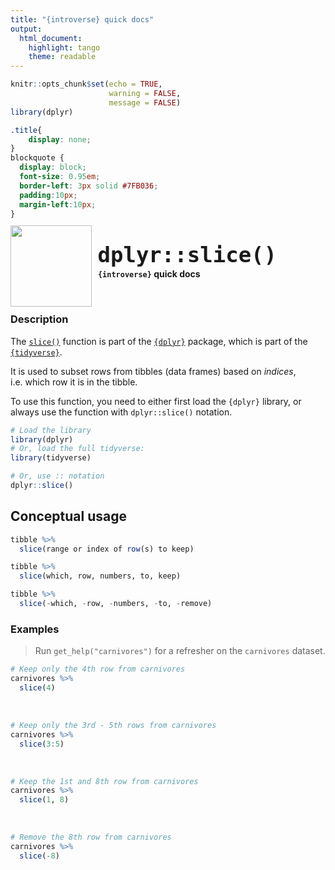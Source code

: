 ```yaml
---
title: "{introverse} quick docs"
output: 
  html_document:
    highlight: tango
    theme: readable
---
```



```r
knitr::opts_chunk$set(echo = TRUE, 
                      warning = FALSE, 
                      message = FALSE)
library(dplyr)
```

```css
.title{
    display: none;
}
blockquote {
  display: block;
  font-size: 0.95em;
  border-left: 3px solid #7FB036;
  padding:10px;
  margin-left:10px;
}
```

<div>
<br>
 <img src = "logo.png" style = "float:left;height:130px;margin-top:-20px;">
 <span style = "font-weight:bold;font-size:40px;"> 
  &nbsp;<code>dplyr::slice()</code>
 </span>
 <br>
 <b>&nbsp;&nbsp;&nbsp;<code>{introverse}</code> quick docs</b>
</div>
<br>

### Description

The [`slice()`](https://dplyr.tidyverse.org/reference/slice.html) function is part of the [`{dplyr}`](https://dplyr.tidyverse.org/) package, which is part of the [`{tidyverse}`](https://www.tidyverse.org/).

It is used to subset rows from tibbles (data frames) based on _indices_, i.e. which row it is in the tibble.


<!-- Add the following if the topic is a function that does NOT come with base R, and uncomment/fill in the subsequent multiline HTML comment: -->
To use this function, you need to either first load the `{dplyr}` library, or always use the function with `dplyr::slice()` notation.

```r
# Load the library
library(dplyr)
# Or, load the full tidyverse:
library(tidyverse)

# Or, use :: notation
dplyr::slice()
```


## Conceptual usage 

```r
tibble %>% 
  slice(range or index of row(s) to keep)

tibble %>% 
  slice(which, row, numbers, to, keep)

tibble %>% 
  slice(-which, -row, -numbers, -to, -remove)
```

### Examples

> Run `get_help("carnivores")` for a refresher on the `carnivores` dataset.

```r
# Keep only the 4th row from carnivores 
carnivores %>% 
  slice(4)
```

<br>  <!-- Do not delete the <br>, and make sure to keep the previous and following lines blank. -->


```r
# Keep only the 3rd - 5th rows from carnivores 
carnivores %>%
  slice(3:5)
```

<br> 


```r
# Keep the 1st and 8th row from carnivores
carnivores %>%
  slice(1, 8)
```

<br> 

```r
# Remove the 8th row from carnivores
carnivores %>%
  slice(-8)
```
